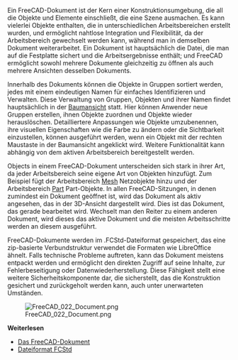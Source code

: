 <languages/>

{{Docnav/de
|[[Manual:Navigating_in_the_3D_view/de|Navigieren in der 3D Ansicht]]
|[[Manual:Parametric objects/de|Parametrische Objekte]]
|[[Manual:Introduction/de|Handbuch Start]]
|IconL=
|IconR=
|IconC=Crystal_Clear_manual.png
}}

{{Manual:TOC}}

Ein FreeCAD-Dokument ist der Kern einer Konstruktionsumgebung, die all die Objekte und Elemente einschließt, die eine Szene ausmachen. Es kann vielerlei Objekte enthalten, die in unterschiedlichen Arbeitsbereichen erstellt wurden, und ermöglicht nahtlose Integration und Flexibilität, da der Arbeitsbereich gewechselt werden kann, während man in demselben Dokument weiterarbeitet. Ein Dokument ist hauptsächlich die Datei, die man auf die Festplatte sichert und die Arbeitsergebnisse enthält; und FreeCAD ermöglicht sowohl mehrere Dokumente gleichzeitig zu öffnen als auch mehrere Ansichten desselben Dokuments.

Innerhalb des Dokuments können die Objekte in Gruppen sortiert werden, jedes mit einem eindeutigen Namen für einfaches Identifizieren und Verwalten. Diese Verwaltung von Gruppen, Objekten und ihrer Namen findet hauptsächlich in der [[Tree_view/de|Baumansicht]] statt. Hier können Anwender neue Gruppen erstellen, ihnen Objekte zuordnen und Objekte wieder herauslöschen. Detailliertere Anpassungen wie Objekte umzubenennen, ihre visuellen Eigenschaften wie die Farbe zu ändern oder die Sichtbarkeit einzustellen, können ausgeführt werden, wenn ein Objekt mit der rechten Maustaste in der Baumansicht angeklickt wird. Weitere Funktionalität kann abhängig von dem aktiven Arbeitsbereich bereitgestellt werden.

Objects in einem FreeCAD-Dokument unterscheiden sich stark in ihrer Art, da jeder Arbeitsbereich seine eigene Art von Objekten hinzufügt. Zum Beispiel fügt der Arbeitsbereich [[Mesh_Workbench/de|Mesh]] Netzobjekte hinzu und der Arbeitsbereich [[Part_Workbench/de|Part]] Part-Objekte. In allen FreeCAD-Sitzungen, in denen zumindest ein Dokument geöffnet ist, wird das Dokument als aktiv angesehen, das in der 3D-Ansicht dargestellt wird. Dies ist das Dokument, das gerade bearbeitet wird. Wechselt man den Reiter zu einem anderen Dokument, wird dieses das aktive Dokument und die meisten Arbeitsschritte werden an diesem ausgeführt.

FreeCAD-Dokumente werden im .FCStd-Dateiformat gespeichert, das eine zip-basierte Verbundstruktur verwendet die Formaten wie LibreOffice ähnelt. Falls technische Probleme auftreten, kann das Dokument meistens entpackt werden und ermöglicht den direkten Zugriff auf seine Inhalte, zur Fehlerbeseitigung oder Datenwiederherstellung. Diese Fähigkeit stellt eine weitere Sicherheitskomponente dar, die sicherstellt, das die Konstruktion gesichert und zurückgeholt werden kann, auch unter unerwarteten Umständen.

[[Image:FreeCAD_022_Document.png]]

'''Weiterlesen'''

* [[Document_structure/de|Das FreeCAD-Dokument]]
* [[File_Format_FCStd/de|Dateiformat FCStd]]


{{Docnav/de
|[[Manual:Navigating_in_the_3D_view/de|Navigieren in der 3D Ansicht]]
|[[Manual:Parametric objects/de|Parametrische Objekte]]
|[[Manual:Introduction/de|Handbuch Start]]
|IconL=
|IconR=
|IconC=Crystal_Clear_manual.png
}}
